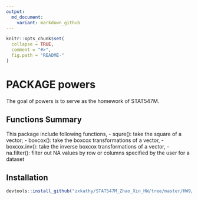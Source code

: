 ```yaml
---
output:
  md_document:
    variant: markdown_github
---
```


<!-- README.md is generated from README.Rmd. Please edit that file -->

```r
knitr::opts_chunk$set(
  collapse = TRUE,
  comment = "#>",
  fig.path = "README-"
)
```

# PACKAGE powers

The goal of powers is to serve as the homework of STAT547M.

## Functions Summary

This package include following functions, 
- squre(): take the square of a vector; 
- boxcox(): take the boxcox transformations of a vector,
- boxcox.inv(): take the inverse boxcox transformations of a vector,
- na.filter(): filter out NA values by row or columns specified by the user for a dataset

## Installation

``` r
devtools::install_github("zxkathy/STAT547M_Zhao_Xin_HW/tree/master/HW9/powers")
```
